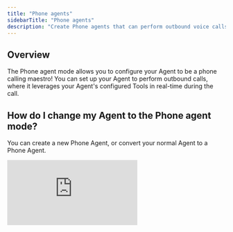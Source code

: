 ```yaml
---
title: "Phone agents"
sidebarTitle: "Phone agents"
description: "Create Phone agents that can perform outbound voice calls"
---
```


## Overview

The Phone agent mode allows you to configure your Agent to be a phone calling maestro! You can set up your Agent to perform outbound calls, where it leverages your Agent's configured Tools in real-time during the call.

## How do I change my Agent to the Phone agent mode? 

You can create a new Phone Agent, or convert your normal Agent to a Phone Agent.

<div
  style={{
    width: '100%',
    position: 'relative',
    paddingTop: '56.25%',
  }}>
  <iframe
    src="https://app.supademo.com/embed/cmbipxda278gxsn1r86aiueuu"
    frameBorder="0"
    title="How to switch your Agent to Voice Mode"
    allow="clipboard-write"
    webkitallowfullscreen="true"
    mozallowfullscreen="true"
    allowfullscreen
    style={{
      position: 'absolute',
      top: 0,left: 0, width: '100%', height: '100%',
      border: '3px solid #5E43CE',
      borderRadius: '10px',
    }}/>
</div>

1. Open your Agent, and click 'Advanced' to head to your Advanced Settings
2. Then, click 'Phone Call' on the Agent mode dropdown
3. Add your Agent's first message and Agent's outbound phone number

<Warning>In order for your Agent to work, it'll need to be part of a multi-agent system, where a Parent agent will send it info such as a number to call, info about the customer they're calling, etc.</Warning>

## Phone Agent settings

### Greeting

#### First message mode

You can configure how the agent behaves at the start of the call. The options to choose from are:
- Agent speaks first with a message generated by the model
- Agent speaks first with a message generated by you
- Agent waits for the user to speak first

#### First message

Set the first thing your Agent says to start the conversation.

----

## Follow along on YouTube

<iframe width="613" height="315" src="https://www.youtube.com/embed/TxDqhn-fWf0" title="YouTube video player" frameborder="0" allow="accelerometer; autoplay; clipboard-write; encrypted-media; gyroscope; picture-in-picture" allowfullscreen />

<Info>
  In this video, our Product Manager, [Josh Jackson](https://www.linkedin.com/in/joshuajackson1000/), will show you how to create your own Voice Agent in Relevance AI.
</Info>